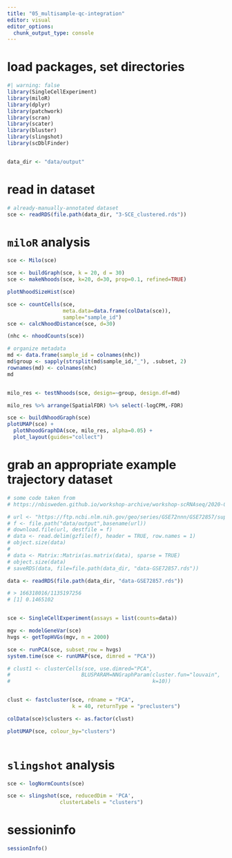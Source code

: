 ```yaml
---
title: "05_multisample-qc-integration"
editor: visual
editor_options: 
  chunk_output_type: console
---
```


# load packages, set directories

```r
#| warning: false
library(SingleCellExperiment)
library(miloR)
library(dplyr)
library(patchwork)
library(scran)
library(scater)
library(bluster)
library(slingshot)
library(scDblFinder)


data_dir <- "data/output"
```

# read in dataset

```r
# already-manually-annotated dataset
sce <- readRDS(file.path(data_dir, "3-SCE_clustered.rds"))
```

# `miloR` analysis

```r
sce <- Milo(sce)

sce <- buildGraph(sce, k = 20, d = 30)
sce <- makeNhoods(sce, k=20, d=30, prop=0.1, refined=TRUE)

plotNhoodSizeHist(sce) 

sce <- countCells(sce,
                  meta.data=data.frame(colData(sce)),
                  sample="sample_id")
sce <- calcNhoodDistance(sce, d=30)

(nhc <- nhoodCounts(sce))

# organize metadata
md <- data.frame(sample_id = colnames(nhc))
md$group <- sapply(strsplit(md$sample_id,"_"), .subset, 2)
rownames(md) <- colnames(nhc)
md


milo_res <- testNhoods(sce, design=~group, design.df=md)

milo_res %>% arrange(SpatialFDR) %>% select(-logCPM,-FDR)

sce <- buildNhoodGraph(sce)
plotUMAP(sce) + 
  plotNhoodGraphDA(sce, milo_res, alpha=0.05) +
  plot_layout(guides="collect")

```

# grab an appropriate example trajectory dataset

```r

# some code taken from 
# https://nbisweden.github.io/workshop-archive/workshop-scRNAseq/2020-01-27/labs/compiled/slingshot/slingshot.html

# url <- "https://ftp.ncbi.nlm.nih.gov/geo/series/GSE72nnn/GSE72857/suppl/GSE72857_umitab.txt.gz"
# f <- file.path("data/output",basename(url))
# download.file(url, destfile = f)
# data <- read.delim(gzfile(f), header = TRUE, row.names = 1)
# object.size(data)
# 
# data <- Matrix::Matrix(as.matrix(data), sparse = TRUE)
# object.size(data)
# saveRDS(data, file=file.path(data_dir, "data-GSE72857.rds"))

data <- readRDS(file.path(data_dir, "data-GSE72857.rds"))

# > 166318016/1135197256
# [1] 0.1465102


sce <- SingleCellExperiment(assays = list(counts=data))

mgv <- modelGeneVar(sce)
hvgs <- getTopHVGs(mgv, n = 2000)

sce <- runPCA(sce, subset_row = hvgs)
system.time(sce <- runUMAP(sce, dimred = "PCA"))

# clust1 <- clusterCells(sce, use.dimred="PCA",
#                       BLUSPARAM=NNGraphParam(cluster.fun="louvain",
#                                              k=10))


clust <- fastcluster(sce, rdname = "PCA", 
                     k = 40, returnType = "preclusters")

colData(sce)$clusters <- as.factor(clust)

plotUMAP(sce, colour_by="clusters")



```

# `slingshot` analysis

```r
sce <- logNormCounts(sce)

sce <- slingshot(sce, reducedDim = 'PCA', 
                 clusterLabels = "clusters")
```

# sessioninfo

```r
sessionInfo()
```
